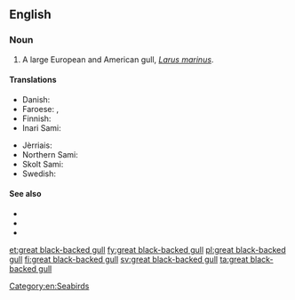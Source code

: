 ==English==
{{rfi}}
===Noun===
{{en-noun|head=[[great]] [[black]]-[[backed]] [[gull]]}}

# A large European and American gull, ''[[Larus marinus]]''.

====Translations====
{{trans-top|''Larus marinus''}}
* Danish: {{t-|da|svartbag|c}}
* Faroese: {{t-|fo|svartbakur|m}}, {{t-|fo|bakur|m}}
* Finnish: {{t+|fi|merilokki}}
* Inari Sami: {{tø|smn|merâkaijuu}}
{{trans-mid}}
* Jèrriais: {{tø|roa-jer|néthe mauve|f}}
* Northern Sami: {{tø|se|mearragáiru}}
* Skolt Sami: {{tø|sms|käirrav}}
* Swedish: {{t+|sv|havstrut|c}}
{{trans-bottom}}

====See also====
* {{pedia|Great Black-backed Gull}}
* {{specieslite|Larus marinus}}
* {{commonslite|Larus marinus}}

[[Category:en:Seabirds]]

[[et:great black-backed gull]]
[[fy:great black-backed gull]]
[[pl:great black-backed gull]]
[[fi:great black-backed gull]]
[[sv:great black-backed gull]]
[[ta:great black-backed gull]]